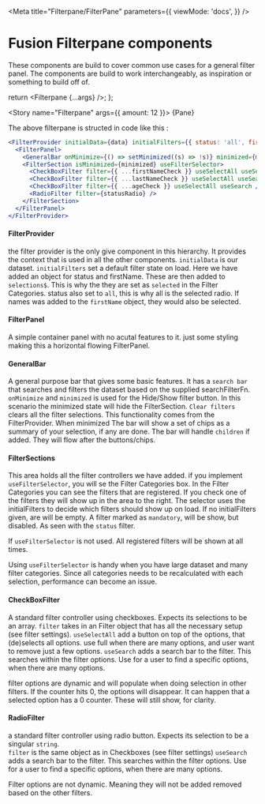 
<Meta
  title="Filterpane/FilterPane"
  parameters={{
    viewMode: 'docs',
  }}
/>

# Fusion Filterpane components

These components are build to cover common use cases for a general filter panel.
The components are build to work interchangeably, as inspiration or something to build off of.

  return <Filterpane {...args} />;
};

<Story name="Filterpane" args={{ amount: 12 }}>
  {Pane}
</Story>

The above filterpane is structed in code like this :

```jsx
<FilterProvider initialData={data} initialFilters={{ status: 'all', firstName: [] }}>
  <FilterPanel>
    <GeneralBar onMinimize={() => setMinimized((s) => !s)} minimized={minimized} searchFilterFn={searchFilterFn} />
    <FilterSection isMinimized={minimized} useFilterSelector>
      <CheckBoxFilter filter={{ ...firstNameCheck }} useSelectAll useSearch />
      <CheckBoxFilter filter={{ ...lastNameCheck }} useSelectAll useSearch />
      <CheckBoxFilter filter={{ ...ageCheck }} useSelectAll useSearch />
      <RadioFilter filter={statusRadio} />
    </FilterSection>
  </FilterPanel>
</FilterProvider>
```

#### FilterProvider

the filter provider is the only give component in this hierarchy. It provides the context that is used in all the other components.
`initialData` is our dataset.
`initialFilters` set a default filter state on load. Here we have added an object for status and firstName.
These are then added to `selections$`. This is why the they are set as `selected` in the Filter Categories.
status also set to `all`, this is why all is the selected radio.
If names was added to the `firstName` object, they would also be selected.

#### FilterPanel

A simple container panel with no acutal features to it. just some styling making this a horizontal flowing FilterPanel.

#### GeneralBar

A general purpose bar that gives some basic features.
It has a `search bar` that searches and filters the dataset based on the supplied searchFilterFn.
`onMinimize` and `minimized` is used for the Hide/Show filter button. In this scenario the minimized state will hide the FilterSection.
`Clear filters` clears all the filter selections. This functionality comes from the FilterProvider.
When minimized The bar will show a set of chips as a summary of your selection, if any are done.
The bar will handle `children` if added. They will flow after the buttons/chips.

#### FilterSections

This area holds all the filter controllers we have added.
if you implement `useFilterSelector`, you will se the Filter Categories box.
In the Filter Categories you can see the filters that are registered.
If you check one of the filters they will show up in the area to the right.
The selector uses the initialFilters to decide which filters should show up on load.
If no initialFilters given, are will be empty.
A filter marked as `mandatory`, will be show, but disabled. As seen with the `status` filter.

If `useFilterSelector` is not used. All registered filters will be shown at all times.

Using `useFilterSelector` is handy when you have large dataset and many filter categories.
Since all categories needs to be recalculated with each selection, performance can become an issue.

#### CheckBoxFilter

A standard filter controller using checkboxes.
Expects its selections to be an array.
`filter` takes in an Filter object that has all the necessary setup (see filter settings).
`useSelectAll` add a button on top of the options, that (de)selects all options.
use full when there are many options, and user want to remove just a few options.
`useSearch` adds a search bar to the filter. This searches within the filter options.
Use for a user to find a specific options, when there are many options.

filter options are dynamic and will populate when doing selection in other filters.
If the counter hits 0, the options will disappear.
It can happen that a selected option has a 0 counter. These will still show, for clarity.

#### RadioFilter

a standard filter controller using radio button.
Expects its selection to be a singular `string`.  
`filter` is the same object as in Checkboxes (see filter settings)
`useSearch` adds a search bar to the filter. This searches within the filter options.
Use for a user to find a specific options, when there are many options.

Filter options are not dynamic. Meaning they will not be added removed based on the other filters.
